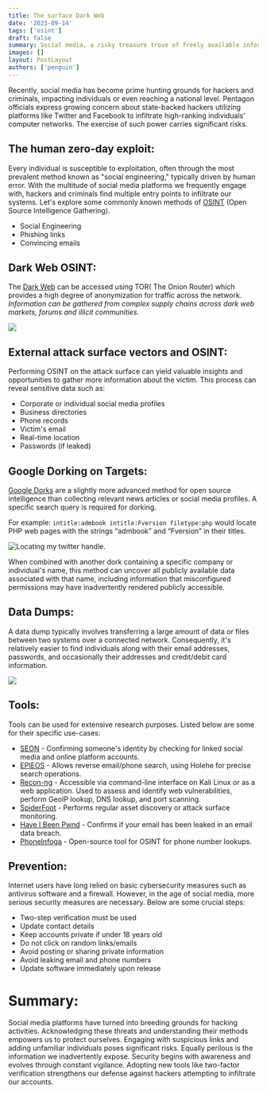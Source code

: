 ```yaml
---
title: The surface Dark Web
date: '2023-09-14'
tags: ['osint']
draft: false
summary: Social media, a risky treasure trove of freely available information.
images: []
layout: PostLayout
authors: ['penguin']
---
```


Recently, social media has become prime hunting grounds for hackers and criminals, impacting individuals or even reaching a national level. Pentagon officials express growing concern about state-backed hackers utilizing platforms like Twitter and Facebook to infiltrate high-ranking individuals' computer networks. The exercise of such power carries significant risks.

## The human zero-day exploit:

Every individual is susceptible to exploitation, often through the most prevalent method known as "social engineering," typically driven by human error. With the multitude of social media platforms we frequently engage with, hackers and criminals find multiple entry points to infiltrate our systems. Let's explore some commonly known methods of [OSINT](https://osintframework.com/) (Open Source Intelligence Gathering).

- Social Engineering
- Phishing links
- Convincing emails

## Dark Web OSINT:

The [Dark Web](https://en.wikipedia.org/wiki/Dark_web) can be accessed using TOR( The Onion Router) which provides a high degree of anonymization for traffic across the network. _Information can be gathered from complex supply chains across dark web markets, forums and illicit communities._

![](/static/images/the-surface-dark-web/1.png)

## External attack surface vectors and OSINT:

Performing OSINT on the attack surface can yield valuable insights and opportunities to gather more information about the victim. This process can reveal sensitive data such as:

- Corporate or individual social media profiles
- Business directories
- Phone records
- Victim's email
- Real-time location
- Passwords (if leaked)

## Google Dorking on Targets:

[Google Dorks](https://en.wikipedia.org/wiki/Google_hacking) are a slightly more advanced method for open source intelligence than collecting relevant news articles or social media profiles. A specific search query is required for dorking.

For example: `intitle:admbook intitle:Fversion filetype:php` would locate PHP web pages with the strings “admbook” and “Fversion” in their titles.

![Locating my twitter handle.](/static/images/the-surface-dark-web/2.png)

When combined with another dork containing a specific company or individual's name, this method can uncover all publicly available data associated with that name, including information that misconfigured permissions may have inadvertently rendered publicly accessible.

## Data Dumps:

A data dump typically involves transferring a large amount of data or files between two systems over a connected network. Consequently, it's relatively easier to find individuals along with their email addresses, passwords, and occasionally their addresses and credit/debit card information.

![](/static/images/the-surface-dark-web/3.png)

## Tools:

Tools can be used for extensive research purposes. Listed below are some for their specific use-cases:

- [SEON](https://seon.io/) - Confirming someone's identity by checking for linked social media and online platform accounts.
- [EPIEOS](https://epieos.com/) - Allows reverse email/phone search, using Holehe for precise search operations.
- [Recon-ng](https://www.kali.org/tools/recon-ng/) - Accessible via command-line interface on Kali Linux or as a web application. Used to assess and identify web vulnerabilities, perform GeoIP lookup, DNS lookup, and port scanning.
- [SpiderFoot](https://www.spiderfoot.net/attack-surface-monitoring/) - Performs regular asset discovery or attack surface monitoring.
- [Have I Been Pwnd](https://haveibeenpwned.com/) - Confirms if your email has been leaked in an email data breach.
- [PhoneInfoga](https://github.com/sundowndev/phoneinfoga) - Open-source tool for OSINT for phone number lookups.

## Prevention:

Internet users have long relied on basic cybersecurity measures such as antivirus software and a firewall. However, in the age of social media, more serious security measures are necessary. Below are some crucial steps:

- Two-step verification must be used
- Update contact details
- Keep accounts private if under 18 years old
- Do not click on random links/emails
- Avoid posting or sharing private information
- Avoid leaking email and phone numbers
- Update software immediately upon release

# Summary:

Social media platforms have turned into breeding grounds for hacking activities. Acknowledging these threats and understanding their methods empowers us to protect ourselves. Engaging with suspicious links and adding unfamiliar individuals poses significant risks. Equally perilous is the information we inadvertently expose. Security begins with awareness and evolves through constant vigilance. Adopting new tools like two-factor verification strengthens our defense against hackers attempting to infiltrate our accounts.
